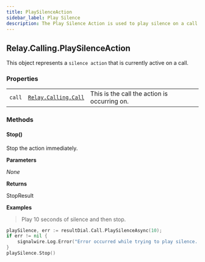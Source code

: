 ```yaml
---
title: PlaySilenceAction
sidebar_label: Play Silence
description: The Play Silence Action is used to play silence on a call.
---
```


[link]: /sdks/realtime-sdk/v2/language/golang/calling/call

## Relay.Calling.PlaySilenceAction

This object represents a `silence action` that is currently active on a call.

### Properties

|    |   |   |
| -: | - | - |
| `call` | [`Relay.Calling.Call`][link] | This is the call the action is occurring on. |


### Methods

<div class="method-definitions"></div>

#### Stop()

Stop the action immediately.


**Parameters**

_None_

**Returns**

StopResult

**Examples**

> Play 10 seconds of silence and then stop.

```go
playSilence, err := resultDial.Call.PlaySilenceAsync(10); 
if err != nil {
	signalwire.Log.Error("Error occurred while trying to play silence. Err: %v\n", err)
}
playSilence.Stop()
```